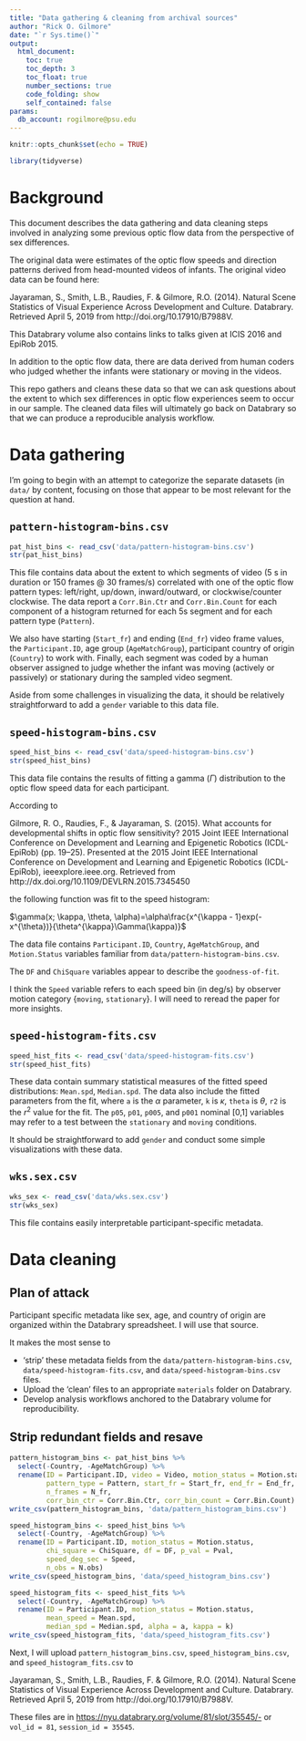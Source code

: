 ```yaml
---
title: "Data gathering & cleaning from archival sources"
author: "Rick O. Gilmore"
date: "`r Sys.time()`"
output:
  html_document:
    toc: true
    toc_depth: 3
    toc_float: true
    number_sections: true
    code_folding: show
    self_contained: false
params:
  db_account: rogilmore@psu.edu
---
```


```r
knitr::opts_chunk$set(echo = TRUE)

library(tidyverse)
```

# Background

This document describes the data gathering and data cleaning steps involved in analyzing some previous optic flow data from the perspective of sex differences.

The original data were estimates of the optic flow speeds and direction patterns derived from head-mounted videos of infants. 
The original video data can be found here: 

Jayaraman, S., Smith, L.B., Raudies, F. & Gilmore, R.O. (2014). Natural Scene Statistics of Visual Experience Across Development and Culture. Databrary. Retrieved April 5, 2019 from http://doi.org/10.17910/B7988V.

This Databrary volume also contains links to talks given at ICIS 2016 and EpiRob 2015.

In addition to the optic flow data, there are data derived from human coders who judged whether the infants were stationary or moving in the videos.

This repo gathers and cleans these data so that we can ask questions about the extent to which sex differences in optic flow experiences seem to occur in our sample.
The cleaned data files will ultimately go back on Databrary so that we can produce a reproducible analysis workflow.

# Data gathering

I'm going to begin with an attempt to categorize the separate datasets (in `data/` by content, focusing on those that appear to be most relevant for the question at hand.

## `pattern-histogram-bins.csv`

```r
pat_hist_bins <- read_csv('data/pattern-histogram-bins.csv')
str(pat_hist_bins)
```

This file contains data about the extent to which segments of video (5 s in duration or 150 frames @ 30 frames/s) correlated with one of the optic flow pattern types: left/right, up/down, inward/outward, or clockwise/counter clockwise.
The data report a `Corr.Bin.Ctr` and `Corr.Bin.Count` for each component of a histogram returned for each 5s segment and for each pattern type (`Pattern`).

We also have starting (`Start_fr`) and ending (`End_fr`) video frame values, the `Participant.ID`, age group (`AgeMatchGroup`), participant country of origin (`Country`) to work with.
Finally, each segment was coded by a human observer assigned to judge whether the infant was moving (actively or passively) or stationary during the sampled video segment.

Aside from some challenges in visualizing the data, it should be relatively straightforward to add a `gender` variable to this data file.

## `speed-histogram-bins.csv`

```r
speed_hist_bins <- read_csv('data/speed-histogram-bins.csv')
str(speed_hist_bins)
```

This data file contains the results of fitting a gamma ($\Gamma$) distribution to the optic flow speed data for each participant.

According to 

Gilmore, R. O., Raudies, F., & Jayaraman, S. (2015). What accounts for developmental shifts in optic flow sensitivity? 2015 Joint IEEE International Conference on Development and Learning and Epigenetic Robotics (ICDL-EpiRob) (pp. 19–25). Presented at the 2015 Joint IEEE International Conference on Development and Learning and Epigenetic Robotics (ICDL-EpiRob), ieeexplore.ieee.org. Retrieved from http://dx.doi.org/10.1109/DEVLRN.2015.7345450

the following function was fit to the speed histogram:

$\gamma(x; \kappa, \theta, \alpha)=\alpha\frac{x^{\kappa - 1}exp(-x^{\theta})}{\theta^{\kappa}\Gamma(\kappa)}$

The data file contains `Participant.ID`, `Country`, `AgeMatchGroup`, and `Motion.Status` variables familiar from `data/pattern-histogram-bins.csv`.

The `DF` and `ChiSquare` variables appear to describe the `goodness-of-fit`.

I think the `Speed` variable refers to each speed bin (in deg/s) by observer motion category {`moving`, `stationary`}.
I will need to reread the paper for more insights.

## `speed-histogram-fits.csv` 

```r
speed_hist_fits <- read_csv('data/speed-histogram-fits.csv')
str(speed_hist_fits)
```

These data contain summary statistical measures of the fitted speed distributions: `Mean.spd`, `Median.spd`.
The data also include the fitted parameters from the \Gamma fit, where `a` is the $\alpha$ parameter, `k` is $\kappa$, `theta` is $\theta$, `r2` is the $r^2$ value for the fit.
The `p05`, `p01`, `p005`, and `p001` nominal [0,1] variables may refer to a test between the `stationary` and `moving` conditions.

It should be straightforward to add `gender` and conduct some simple visualizations with these data.

## `wks.sex.csv`

```r
wks_sex <- read_csv('data/wks.sex.csv')
str(wks_sex)
```

This file contains easily interpretable participant-specific metadata.

# Data cleaning

## Plan of attack

Participant specific metadata like sex, age, and country of origin are organized within the Databrary spreadsheet.
I will use that source.

It makes the most sense to

- 'strip' these metadata fields from the `data/pattern-histogram-bins.csv`, `data/speed-histogram-fits.csv`, and `data/speed-histogram-bins.csv` files.
- Upload the 'clean' files to an appropriate `materials` folder on Databrary.
- Develop analysis workflows anchored to the Databrary volume for reproducibility.

## Strip redundant fields and resave

```r
pattern_histogram_bins <- pat_hist_bins %>%
  select(-Country, -AgeMatchGroup) %>%
  rename(ID = Participant.ID, video = Video, motion_status = Motion.status,
         pattern_type = Pattern, start_fr = Start_fr, end_fr = End_fr,
         n_frames = N_fr,
         corr_bin_ctr = Corr.Bin.Ctr, corr_bin_count = Corr.Bin.Count)
write_csv(pattern_histogram_bins, 'data/pattern_histogram_bins.csv')
```

```r
speed_histogram_bins <- speed_hist_bins %>%
  select(-Country, -AgeMatchGroup) %>%
  rename(ID = Participant.ID, motion_status = Motion.status,
         chi_square = ChiSquare, df = DF, p_val = Pval,
         speed_deg_sec = Speed,
         n_obs = N.obs)
write_csv(speed_histogram_bins, 'data/speed_histogram_bins.csv')
```

```r
speed_histogram_fits <- speed_hist_fits %>%
  select(-Country, -AgeMatchGroup) %>%
  rename(ID = Participant.ID, motion_status = Motion.status, 
         mean_speed = Mean.spd,
         median_spd = Median.spd, alpha = a, kappa = k)
write_csv(speed_histogram_fits, 'data/speed_histogram_fits.csv')
```

Next, I will upload `pattern_histogram_bins.csv`, `speed_histogram_bins.csv`, and `speed_histogram_fits.csv` to 

Jayaraman, S., Smith, L.B., Raudies, F. & Gilmore, R.O. (2014). Natural Scene Statistics of Visual Experience Across Development and Culture. Databrary. Retrieved April 5, 2019 from http://doi.org/10.17910/B7988V.

These files are in <https://nyu.databrary.org/volume/81/slot/35545/-> or `vol_id = 81`, `session_id = 35545`. 
